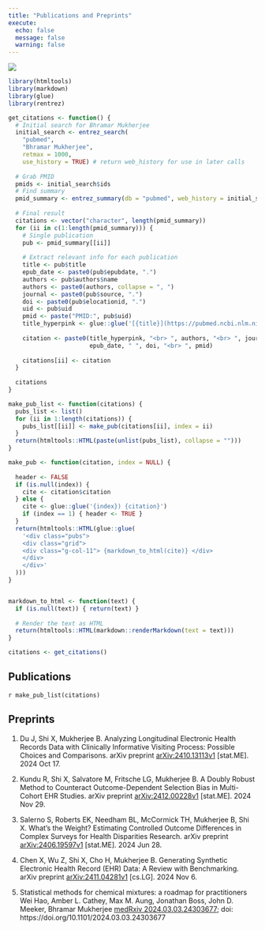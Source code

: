 ```yaml
---
title: "Publications and Preprints"
execute: 
  echo: false
  message: false
  warning: false
---
```


::: {.column-body}
![](images/banner-images/publications-preprints.jpg)
:::

```r
library(htmltools)
library(markdown)
library(glue)
library(rentrez)

get_citations <- function() {
  # Initial search for Bhramar Mukherjee
  initial_search <- entrez_search(
    "pubmed",
    "Bhramar Mukherjee", 
    retmax = 1000,
    use_history = TRUE) # return web_history for use in later calls
  
  # Grab PMID
  pmids <- initial_search$ids
  # Find summary
  pmid_summary <- entrez_summary(db = "pubmed", web_history = initial_search$web_history)
  
  # Final result
  citations <- vector("character", length(pmid_summary))
  for (ii in c(1:length(pmid_summary))) {
    # Single publication
    pub <- pmid_summary[[ii]]
    
    # Extract relevant info for each publication
    title <- pub$title
    epub_date <- paste0(pub$epubdate, ".")
    authors <- pub$authors$name
    authors <- paste0(authors, collapse = ", ")
    journal <- paste0(pub$source, ".")
    doi <- paste0(pub$elocationid, ".")
    uid <- pub$uid
    pmid <- paste("PMID:", pub$uid)
    title_hyperpink <- glue::glue('[{title}](https://pubmed.ncbi.nlm.nih.gov/{uid}/)')
    
    citation <- paste0(title_hyperpink, "<br> ", authors, "<br> ", journal, " ",
                       epub_date, " ", doi, "<br> ", pmid)
    
    citations[ii] <- citation
  }
  
  citations
}

make_pub_list <- function(citations) {
  pubs_list <- list()
  for (ii in 1:length(citations)) {
    pubs_list[[ii]] <- make_pub(citations[ii], index = ii)
  }
  return(htmltools::HTML(paste(unlist(pubs_list), collapse = "")))
}

make_pub <- function(citation, index = NULL) {
  
  header <- FALSE
  if (is.null(index)) {
    cite <- citation$citation
  } else {
    cite <- glue::glue('{index}) {citation}')
    if (index == 1) { header <- TRUE }
  }
  return(htmltools::HTML(glue::glue(
    '<div class="pubs">
    <div class="grid">
    <div class="g-col-11"> {markdown_to_html(cite)} </div>
    </div>
    </div>'
  )))
}


markdown_to_html <- function(text) {
  if (is.null(text)) { return(text) }
  
  # Render the text as HTML
  return(htmltools::HTML(markdown::renderMarkdown(text = text)))
}
```


```r
citations <- get_citations()
```


## Publications

`r make_pub_list(citations)`


## Preprints

1. Du J, Shi X, Mukherjee B. Analyzing Longitudinal Electronic Health Records Data with Clinically Informative Visiting Process: Possible Choices and Comparisons. arXiv preprint [arXiv:2410.13113v1](https://arxiv.org/abs/2410.13113) [stat.ME]. 2024 Oct 17.

2. Kundu R, Shi X, Salvatore M, Fritsche LG, Mukherjee B. A Doubly Robust Method to Counteract Outcome-Dependent Selection Bias in Multi-Cohort EHR Studies. arXiv preprint [arXiv:2412.00228v1](https://arxiv.org/abs/2412.00228) [stat.ME]. 2024 Nov 29.

3. Salerno S, Roberts EK, Needham BL, McCormick TH, Mukherjee B, Shi X. What’s the Weight? Estimating Controlled Outcome Differences in Complex Surveys for Health Disparities Research. arXiv preprint [arXiv:2406.19597v1](https://arxiv.org/abs/2406.19597) [stat.ME]. 2024 Jun 28.

4. Chen X, Wu Z, Shi X, Cho H, Mukherjee B. Generating Synthetic Electronic Health Record (EHR) Data: A Review with Benchmarking. arXiv preprint [arXiv:2411.04281v1](https://arxiv.org/abs/2411.04281) [cs.LG]. 2024 Nov 6.

5. Statistical methods for chemical mixtures: a roadmap for practitioners
Wei Hao, Amber L. Cathey, Max M. Aung, Jonathan Boss, John D. Meeker, Bhramar Mukherjee
[medRxiv 2024.03.03.24303677](https://www.medrxiv.org/content/10.1101/2024.03.03.24303677v1.full); doi: https://doi.org/10.1101/2024.03.03.24303677